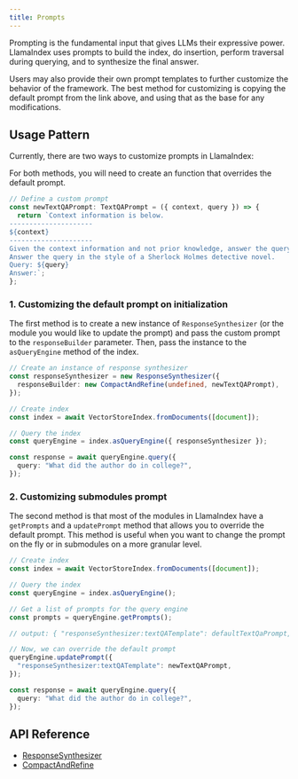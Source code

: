 ```yaml
---
title: Prompts
---
```


Prompting is the fundamental input that gives LLMs their expressive power. LlamaIndex uses prompts to build the index, do insertion, perform traversal during querying, and to synthesize the final answer.

Users may also provide their own prompt templates to further customize the behavior of the framework. The best method for customizing is copying the default prompt from the link above, and using that as the base for any modifications.

## Usage Pattern

Currently, there are two ways to customize prompts in LlamaIndex:

For both methods, you will need to create an function that overrides the default prompt.

```ts
// Define a custom prompt
const newTextQAPrompt: TextQAPrompt = ({ context, query }) => {
  return `Context information is below.
---------------------
${context}
---------------------
Given the context information and not prior knowledge, answer the query.
Answer the query in the style of a Sherlock Holmes detective novel.
Query: ${query}
Answer:`;
};
```

### 1. Customizing the default prompt on initialization

The first method is to create a new instance of `ResponseSynthesizer` (or the module you would like to update the prompt) and pass the custom prompt to the `responseBuilder` parameter. Then, pass the instance to the `asQueryEngine` method of the index.

```ts
// Create an instance of response synthesizer
const responseSynthesizer = new ResponseSynthesizer({
  responseBuilder: new CompactAndRefine(undefined, newTextQAPrompt),
});

// Create index
const index = await VectorStoreIndex.fromDocuments([document]);

// Query the index
const queryEngine = index.asQueryEngine({ responseSynthesizer });

const response = await queryEngine.query({
  query: "What did the author do in college?",
});
```

### 2. Customizing submodules prompt

The second method is that most of the modules in LlamaIndex have a `getPrompts` and a `updatePrompt` method that allows you to override the default prompt. This method is useful when you want to change the prompt on the fly or in submodules on a more granular level.

```ts
// Create index
const index = await VectorStoreIndex.fromDocuments([document]);

// Query the index
const queryEngine = index.asQueryEngine();

// Get a list of prompts for the query engine
const prompts = queryEngine.getPrompts();

// output: { "responseSynthesizer:textQATemplate": defaultTextQaPrompt, "responseSynthesizer:refineTemplate": defaultRefineTemplatePrompt }

// Now, we can override the default prompt
queryEngine.updatePrompt({
  "responseSynthesizer:textQATemplate": newTextQAPrompt,
});

const response = await queryEngine.query({
  query: "What did the author do in college?",
});
```

## API Reference

- [ResponseSynthesizer](/docs/api/classes/ResponseSynthesizer)
- [CompactAndRefine](/docs/api/classes/CompactAndRefine)
